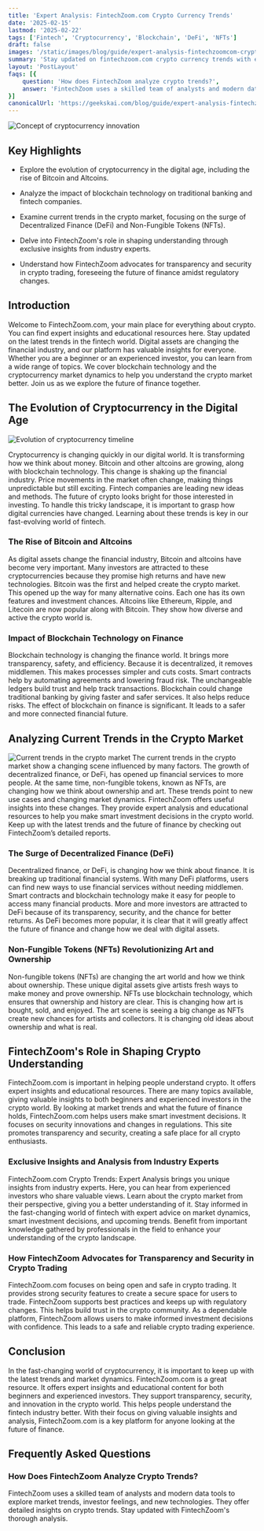 ```yaml
---
title: 'Expert Analysis: FintechZoom.com Crypto Currency Trends'
date: '2025-02-15'
lastmod: '2025-02-22'
tags: ['Fintech', 'Cryptocurrency', 'Blockchain', 'DeFi', 'NFTs']
draft: false
images: '/static/images/blog/guide/expert-analysis-fintechzoomcom-crypto-currency-trends.png'
summary: 'Stay updated on fintechzoom.com crypto currency trends with expert analysis. Explore the latest insights on our blog.'
layout: 'PostLayout'
faqs: [{
    question: 'How does FintechZoom analyze crypto trends?',
    answer: 'FintechZoom uses a skilled team of analysts and modern data tools to explore market trends, investor feelings, and new technologies. They offer detailed insights on crypto trends. Stay updated with FintechZoom's thorough analysis.'
}]
canonicalUrl: 'https://geekskai.com/blog/guide/expert-analysis-fintechzoomcom-crypto-currency-trends/'
---
```


![Concept of cryptocurrency innovation](/static/images/blog/guide/expert-analysis-fintechzoomcom-crypto-currency-trends.png)

## Key Highlights

- Explore the evolution of cryptocurrency in the digital age, including the rise of Bitcoin and Altcoins.

- Analyze the impact of blockchain technology on traditional banking and fintech companies.

- Examine current trends in the crypto market, focusing on the surge of Decentralized Finance (DeFi) and Non-Fungible Tokens (NFTs).

- Delve into FintechZoom's role in shaping understanding through exclusive insights from industry experts.

- Understand how FintechZoom advocates for transparency and security in crypto trading, foreseeing the future of finance amidst regulatory changes.

## Introduction

Welcome to FintechZoom.com, your main place for everything about crypto. You can find expert insights and educational resources here. Stay updated on the latest trends in the fintech world. Digital assets are changing the financial industry, and our platform has valuable insights for everyone. Whether you are a beginner or an experienced investor, you can learn from a wide range of topics. We cover blockchain technology and the cryptocurrency market dynamics to help you understand the crypto market better. Join us as we explore the future of finance together.

## The Evolution of Cryptocurrency in the Digital Age

![Evolution of cryptocurrency timeline](/static/images/blog/guide/evolution-of-cryptocurrency-timeline.png)

Cryptocurrency is changing quickly in our digital world. It is transforming how we think about money. Bitcoin and other altcoins are growing, along with blockchain technology. This change is shaking up the financial industry. Price movements in the market often change, making things unpredictable but still exciting. Fintech companies are leading new ideas and methods. The future of crypto looks bright for those interested in investing. To handle this tricky landscape, it is important to grasp how digital currencies have changed. Learning about these trends is key in our fast-evolving world of fintech.

### The Rise of Bitcoin and Altcoins

As digital assets change the financial industry, Bitcoin and altcoins have become very important. Many investors are attracted to these cryptocurrencies because they promise high returns and have new technologies. Bitcoin was the first and helped create the crypto market. This opened up the way for many alternative coins. Each one has its own features and investment chances. Altcoins like Ethereum, Ripple, and Litecoin are now popular along with Bitcoin. They show how diverse and active the crypto world is.

### Impact of Blockchain Technology on Finance

Blockchain technology is changing the finance world. It brings more transparency, safety, and efficiency. Because it is decentralized, it removes middlemen. This makes processes simpler and cuts costs. Smart contracts help by automating agreements and lowering fraud risk. The unchangeable ledgers build trust and help track transactions. Blockchain could change traditional banking by giving faster and safer services. It also helps reduce risks. The effect of blockchain on finance is significant. It leads to a safer and more connected financial future.

## Analyzing Current Trends in the Crypto Market

![Current trends in the crypto market](/static/images/blog/guide/current-trends-in-the-crypto-market.png) 
The current trends in the crypto market show a changing scene influenced by many factors. The growth of decentralized finance, or DeFi, has opened up financial services to more people. At the same time, non-fungible tokens, known as NFTs, are changing how we think about ownership and art. These trends point to new use cases and changing market dynamics. FintechZoom offers useful insights into these changes. They provide expert analysis and educational resources to help you make smart investment decisions in the crypto world. Keep up with the latest trends and the future of finance by checking out FintechZoom’s detailed reports.

### The Surge of Decentralized Finance (DeFi)

Decentralized finance, or DeFi, is changing how we think about finance. It is breaking up traditional financial systems. With many DeFi platforms, users can find new ways to use financial services without needing middlemen. Smart contracts and blockchain technology make it easy for people to access many financial products. More and more investors are attracted to DeFi because of its transparency, security, and the chance for better returns. As DeFi becomes more popular, it is clear that it will greatly affect the future of finance and change how we deal with digital assets.

### Non-Fungible Tokens (NFTs) Revolutionizing Art and Ownership

Non-fungible tokens (NFTs) are changing the art world and how we think about ownership. These unique digital assets give artists fresh ways to make money and prove ownership. NFTs use blockchain technology, which ensures that ownership and history are clear. This is changing how art is bought, sold, and enjoyed. The art scene is seeing a big change as NFTs create new chances for artists and collectors. It is changing old ideas about ownership and what is real.

## FintechZoom's Role in Shaping Crypto Understanding

FintechZoom.com is important in helping people understand crypto. It offers expert insights and educational resources. There are many topics available, giving valuable insights to both beginners and experienced investors in the crypto world. By looking at market trends and what the future of finance holds, FintechZoom.com helps users make smart investment decisions. It focuses on security innovations and changes in regulations. This site promotes transparency and security, creating a safe place for all crypto enthusiasts.

### Exclusive Insights and Analysis from Industry Experts

FintechZoom.com Crypto Trends: Expert Analysis brings you unique insights from industry experts. Here, you can hear from experienced investors who share valuable views. Learn about the crypto market from their perspective, giving you a better understanding of it. Stay informed in the fast-changing world of fintech with expert advice on market dynamics, smart investment decisions, and upcoming trends. Benefit from important knowledge gathered by professionals in the field to enhance your understanding of the crypto landscape.

### How FintechZoom Advocates for Transparency and Security in Crypto Trading

FintechZoom.com focuses on being open and safe in crypto trading. It provides strong security features to create a secure space for users to trade. FintechZoom supports best practices and keeps up with regulatory changes. This helps build trust in the crypto community. As a dependable platform, FintechZoom allows users to make informed investment decisions with confidence. This leads to a safe and reliable crypto trading experience.

## Conclusion

In the fast-changing world of cryptocurrency, it is important to keep up with the latest trends and market dynamics. FintechZoom.com is a great resource. It offers expert insights and educational content for both beginners and experienced investors. They support transparency, security, and innovation in the crypto world. This helps people understand the fintech industry better. With their focus on giving valuable insights and analysis, FintechZoom.com is a key platform for anyone looking at the future of finance.

## Frequently Asked Questions

### How Does FintechZoom Analyze Crypto Trends?

FintechZoom uses a skilled team of analysts and modern data tools to explore market trends, investor feelings, and new technologies. They offer detailed insights on crypto trends. Stay updated with FintechZoom's thorough analysis.

